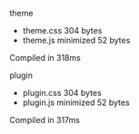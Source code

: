  theme

 - theme.css  304 bytes
 - theme.js  minimized  52 bytes

 Compiled in 318ms

 plugin

 - plugin.css  304 bytes
 - plugin.js  minimized  52 bytes

 Compiled in 317ms
